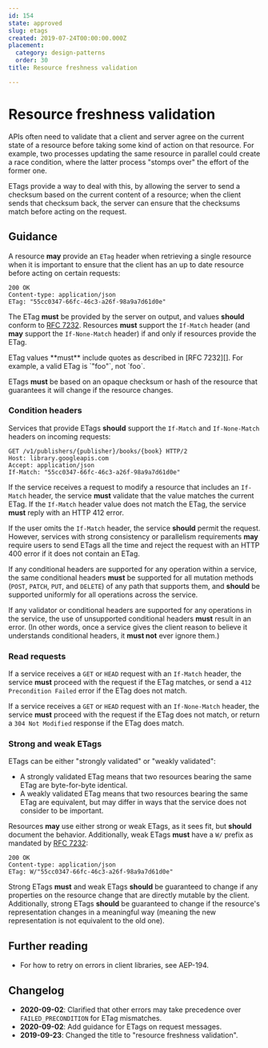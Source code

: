 ```yaml
---
id: 154
state: approved
slug: etags
created: 2019-07-24T00:00:00.000Z
placement:
  category: design-patterns
  order: 30
title: Resource freshness validation

--- 
```


# Resource freshness validation

APIs often need to validate that a client and server agree on the current state
of a resource before taking some kind of action on that resource. For example,
two processes updating the same resource in parallel could create a race
condition, where the latter process "stomps over" the effort of the former one.

ETags provide a way to deal with this, by allowing the server to send a
checksum based on the current content of a resource; when the client sends that
checksum back, the server can ensure that the checksums match before acting on
the request.

## Guidance

A resource **may** provide an `ETag` header when retrieving a single resource
when it is important to ensure that the client has an up to date resource
before acting on certain requests:

```
200 OK
Content-type: application/json
ETag: "55cc0347-66fc-46c3-a26f-98a9a7d61d0e"
```

The ETag **must** be provided by the server on output, and values **should**
conform to [RFC 7232][]. Resources **must** support the `If-Match` header (and
**may** support the `If-None-Match` header) if and only if resources provide
the ETag.

<Aside type="note" title="Note">
  ETag values **must** include quotes as described in [RFC 7232][]. For
  example, a valid ETag is `"foo"`, not `foo`.
</Aside>

ETags **must** be based on an opaque checksum or hash of the resource that
guarantees it will change if the resource changes.

### Condition headers

Services that provide ETags **should** support the `If-Match` and
`If-None-Match` headers on incoming requests:

```http
GET /v1/publishers/{publisher}/books/{book} HTTP/2
Host: library.googleapis.com
Accept: application/json
If-Match: "55cc0347-66fc-46c3-a26f-98a9a7d61d0e"
```

If the service receives a request to modify a resource that includes an
`If-Match` header, the service **must** validate that the value matches the
current ETag. If the `If-Match` header value does not match the ETag, the
service **must** reply with an HTTP 412 error.

If the user omits the `If-Match` header, the service **should** permit the
request. However, services with strong consistency or parallelism requirements
**may** require users to send ETags all the time and reject the request with an
HTTP 400 error if it does not contain an ETag.

If any conditional headers are supported for any operation within a service,
the same conditional headers **must** be supported for all mutation methods
(`POST`, `PATCH`, `PUT`, and `DELETE`) of any path that supports them, and
**should** be supported uniformly for all operations across the service.

If any validator or conditional headers are supported for any operations in the
service, the use of unsupported conditional headers **must** result in an
error. (In other words, once a service gives the client reason to believe it
understands conditional headers, it **must not** ever ignore them.)

### Read requests

If a service receives a `GET` or `HEAD` request with an `If-Match` header, the
service **must** proceed with the request if the ETag matches, or send a
`412 Precondition Failed` error if the ETag does not match.

If a service receives a `GET` or `HEAD` request with an `If-None-Match` header,
the service **must** proceed with the request if the ETag does not match, or
return a `304 Not Modified` response if the ETag does match.

### Strong and weak ETags

ETags can be either "strongly validated" or "weakly validated":

- A strongly validated ETag means that two resources bearing the same ETag are
  byte-for-byte identical.
- A weakly validated ETag means that two resources bearing the same ETag are
  equivalent, but may differ in ways that the service does not consider to be
  important.

Resources **may** use either strong or weak ETags, as it sees fit, but
**should** document the behavior. Additionally, weak ETags **must** have a `W/`
prefix as mandated by [RFC 7232][]:

```
200 OK
Content-type: application/json
ETag: W/"55cc0347-66fc-46c3-a26f-98a9a7d61d0e"
```

Strong ETags **must** and weak ETags **should** be guaranteed to change if any
properties on the resource change that are directly mutable by the client.
Additionally, strong ETags **should** be guaranteed to change if the resource's
representation changes in a meaningful way (meaning the new representation is
not equivalent to the old one).

## Further reading

- For how to retry on errors in client libraries, see AEP-194.

## Changelog

- **2020-09-02**: Clarified that other errors may take precedence over
  `FAILED_PRECONDITION` for ETag mismatches.
- **2020-09-02**: Add guidance for ETags on request messages.
- **2019-09-23**: Changed the title to "resource freshness validation".

[rfc 7232]: https://tools.ietf.org/html/rfc7232#section-2.3
